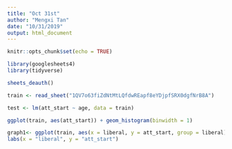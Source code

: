 ```yaml
---
title: "Oct 31st"
author: "Mengxi Tan"
date: "10/31/2019"
output: html_document
---
```


```r
knitr::opts_chunk$set(echo = TRUE)

library(googlesheets4)
library(tidyverse)

sheets_deauth()

train <- read_sheet("1QV7o63fiZdNtMtLQfdwREapf8eYDjpfSRX0dgfNrB8A")


```

```r
test <- lm(att_start ~ age, data = train)

ggplot(train, aes(att_start)) + geom_histogram(binwidth = 1)

graph1<- ggplot(train, aes(x = liberal, y = att_start, group = liberal)) + geom_boxplot() +
labs(x = "liberal", y = "att_start")
```


